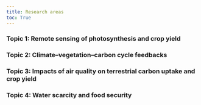 ```yaml
---
title: Research areas
toc: True
---
```


### **Topic 1: Remote sensing of photosynthesis and crop yield**

### **Topic 2: Climate–vegetation–carbon cycle feedbacks**

### **Topic 3: Impacts of air quality on terrestrial carbon uptake and crop yield**

### **Topic 4: Water scarcity and food security**


